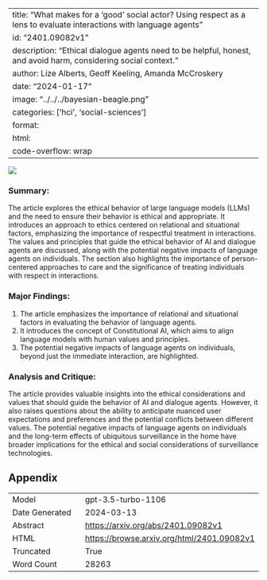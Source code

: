 
---
title: "What makes for a 'good' social actor? Using respect as a lens to evaluate interactions with language agents"
id: "2401.09082v1"
description: "Ethical dialogue agents need to be helpful, honest, and avoid harm, considering social context."
author: Lize Alberts, Geoff Keeling, Amanda McCroskery
date: "2024-01-17"
image: "../../../bayesian-beagle.png"
categories: ['hci', 'social-sciences']
format:
  html:
    code-overflow: wrap
---

![](../../../bayesian-beagle.png)

### Summary:

The article explores the ethical behavior of large language models (LLMs) and the need to ensure their behavior is ethical and appropriate. It introduces an approach to ethics centered on relational and situational factors, emphasizing the importance of respectful treatment in interactions. The values and principles that guide the ethical behavior of AI and dialogue agents are discussed, along with the potential negative impacts of language agents on individuals. The section also highlights the importance of person-centered approaches to care and the significance of treating individuals with respect in interactions.

### Major Findings:
1. The article emphasizes the importance of relational and situational factors in evaluating the behavior of language agents.
2. It introduces the concept of Constitutional AI, which aims to align language models with human values and principles.
3. The potential negative impacts of language agents on individuals, beyond just the immediate interaction, are highlighted.

### Analysis and Critique:
The article provides valuable insights into the ethical considerations and values that should guide the behavior of AI and dialogue agents. However, it also raises questions about the ability to anticipate nuanced user expectations and preferences and the potential conflicts between different values. The potential negative impacts of language agents on individuals and the long-term effects of ubiquitous surveillance in the home have broader implications for the ethical and social considerations of surveillance technologies.

## Appendix

|          |          |
|----------|----------|
| Model     | gpt-3.5-turbo-1106       |
| Date Generated     | 2024-03-13       |
| Abstract | [https://arxiv.org/abs/2401.09082v1](https://arxiv.org/abs/2401.09082v1)        |
| HTML     | [https://browse.arxiv.org/html/2401.09082v1](https://browse.arxiv.org/html/2401.09082v1)       |
| Truncated       | True       |
| Word Count       | 28263       |